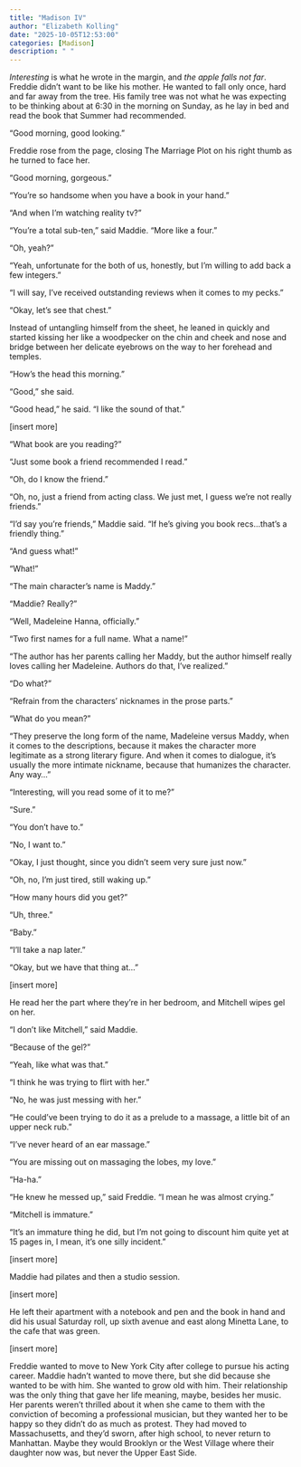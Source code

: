 ```yaml
---
title: "Madison IV"
author: "Elizabeth Kolling"
date: "2025-10-05T12:53:00"
categories: [Madison]
description: " "
---
```



*Interesting* is what he wrote in the margin, and *the apple falls not far*. Freddie didn’t want to be like his mother. He wanted to fall only once, hard and far away from the tree. His family tree was not what he was expecting to be thinking about at 6:30 in the morning on Sunday, as he lay in bed and read the book that Summer had recommended.

“Good morning, good looking.”

Freddie rose from the page, closing The Marriage Plot on his right thumb as he turned to face her.  

“Good morning, gorgeous.”

“You’re so handsome when you have a book in your hand.”

“And when I’m watching reality tv?” 

“You’re a total sub-ten,” said Maddie. “More like a four.” 

“Oh, yeah?”

“Yeah, unfortunate for the both of us, honestly, but I’m willing to add back a few integers.”

“I will say, I’ve received outstanding reviews when it comes to my pecks.”  

“Okay, let’s see that chest.” 

Instead of untangling himself from the sheet, he leaned in quickly and started kissing her like a woodpecker on the chin and cheek and nose and bridge between her delicate eyebrows on the way to her forehead and temples. 

“How’s the head this morning.”

“Good,” she said.

“Good head,” he said. “I like the sound of that.” 

[insert more]

“What book are you reading?”

“Just some book a friend recommended I read.”

“Oh, do I know the friend.”

“Oh, no, just a friend from acting class. We just met, I guess we’re not really friends.”

“I’d say you’re friends,” Maddie said. “If he’s giving you book recs…that’s a friendly thing.”

 “And guess what!”

“What!”

“The main character’s name is Maddy.”

“Maddie? Really?”

“Well, Madeleine Hanna, officially.”

“Two first names for a full name. What a name!”

“The author has her parents calling her Maddy, but the author himself really loves calling her Madeleine. Authors do that, I’ve realized.”

“Do what?”

“Refrain from the characters’ nicknames in the prose parts.”

“What do you mean?”

“They preserve the long form of the name, Madeleine versus Maddy, when it comes to the descriptions, because it makes the character more legitimate as a strong literary figure. And when it comes to dialogue, it’s usually the more intimate nickname, because that humanizes the character. Any way…”

“Interesting, will you read some of it to me?”

“Sure.”

“You don’t have to.”

“No, I want to.”

“Okay, I just thought, since you didn’t seem very sure just now.”

“Oh, no, I’m just tired, still waking up.” 

“How many hours did you get?”

“Uh, three.”

“Baby.” 

“I’ll take a nap later.”

“Okay, but we have that thing at…”

[insert more]

He read her the part where they're in her bedroom, and Mitchell wipes gel on her.

“I don’t like Mitchell,” said Maddie.

“Because of the gel?”

“Yeah, like what was that.”

“I think he was trying to flirt with her.”

“No, he was just messing with her.”

“He could’ve been trying to do it as a prelude to a massage, a little bit of an upper neck rub.”

“I’ve never heard of an ear massage.”

“You are missing out on massaging the lobes, my love.”

“Ha-ha.”

“He knew he messed up,” said Freddie. “I mean he was almost crying.” 

“Mitchell is immature.” 

“It’s an immature thing he did, but I’m not going to discount him quite yet at 15 pages in, I mean, it’s one silly incident.”  

[insert more]

Maddie had pilates and then a studio session.

[insert more]

He left their apartment with a notebook and pen and the book in hand and did his usual Saturday roll, up sixth avenue and east along Minetta Lane, to the cafe that was green.

[insert more]

Freddie wanted to move to New York City after college to pursue his acting career. Maddie hadn’t wanted to move there, but she did because she wanted to be with him. She wanted to grow old with him. Their relationship was the only thing that gave her life meaning, maybe, besides her music. Her parents weren't thrilled about it when she came to them with the conviction of becoming a professional musician, but they wanted her to be happy so they didn't do as much as protest. They had moved to Massachusetts, and they’d sworn, after high school, to never return to Manhattan. Maybe they would Brooklyn or the West Village where their daughter now was, but never the Upper East Side. 
